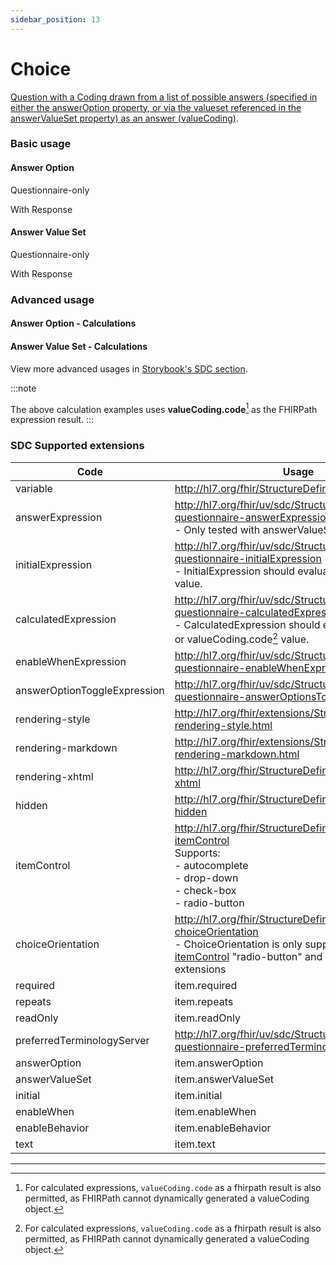 ```yaml
---
sidebar_position: 13
---
```



# Choice

[Question with a Coding drawn from a list of possible answers (specified in either the answerOption property, or via the valueset referenced in the answerValueSet property) as an answer (valueCoding)](https://hl7.org/fhir/r4/codesystem-item-type.html#item-type-choice).

### Basic usage

#### Answer Option

Questionnaire-only

<IframeContainer storyId="itemtype-choice--choice-answer-option-basic" initialHeight={280} />

With Response

<IframeContainer
  storyId="itemtype-choice--choice-answer-option-basic-response"
  initialHeight={280}
/>


#### Answer Value Set

Questionnaire-only

<IframeContainer storyId="itemtype-choice--choice-answer-value-set-basic" initialHeight={280} />

With Response

<IframeContainer
  storyId="itemtype-choice--choice-answer-value-set-basic-response"
  initialHeight={280}
/>

### Advanced usage

#### Answer Option - Calculations

<IframeContainer storyId="sdc-10-1-3-behavior-calculations-item-type-calculations--choice-answer-option-calculation" initialHeight={220} />

#### Answer Value Set - Calculations

<IframeContainer
  storyId="sdc-10-1-3-behavior-calculations-item-type-calculations--choice-answer-value-set-calculation"
  initialHeight={432}
/>

View more advanced usages in [Storybook's SDC section](https://smartforms.csiro.au/storybook/?path=/docs/sdc-overview--docs).


:::note

The above calculation examples uses **valueCoding.code**[^1] as the FHIRPath expression result.
:::

### SDC Supported extensions

| Code                         | Usage                                                                                                                                                                                                                                                    |
|------------------------------|----------------------------------------------------------------------------------------------------------------------------------------------------------------------------------------------------------------------------------------------------------|
| variable                     | http://hl7.org/fhir/StructureDefinition/variable                                                                                                                                                                                                         |
| answerExpression             | http://hl7.org/fhir/uv/sdc/StructureDefinition/sdc-questionnaire-answerExpression<br/>- Only tested with answerValueSet.                                                                                                                                 |
| initialExpression            | http://hl7.org/fhir/uv/sdc/StructureDefinition/sdc-questionnaire-initialExpression<br/>- InitialExpression should evaluate to a coding value.                                                                                                            |
| calculatedExpression         | http://hl7.org/fhir/uv/sdc/StructureDefinition/sdc-questionnaire-calculatedExpression<br/>- CalculatedExpression should evaluate to a coding or valueCoding.code[^1] value.                                                                              |
| enableWhenExpression         | http://hl7.org/fhir/uv/sdc/StructureDefinition/sdc-questionnaire-enableWhenExpression                                                                                                                                                                    |
| answerOptionToggleExpression | http://hl7.org/fhir/uv/sdc/StructureDefinition/sdc-questionnaire-answerOptionsToggleExpression                                                                                                                                                           |
| rendering-style              | http://hl7.org/fhir/extensions/StructureDefinition-rendering-style.html                                                                                                                                                                                  |
| rendering-markdown           | http://hl7.org/fhir/extensions/StructureDefinition-rendering-markdown.html                                                                                                                                                                               |
| rendering-xhtml              | http://hl7.org/fhir/StructureDefinition/rendering-xhtml                                                                                                                                                                                                  |
| hidden                       | http://hl7.org/fhir/StructureDefinition/questionnaire-hidden                                                                                                                                                                                             |
| itemControl                  | http://hl7.org/fhir/StructureDefinition/questionnaire-itemControl<br/>Supports:<br/>- autocomplete<br/>- drop-down<br/>- check-box<br/>- radio-button                                                                                                    |
| choiceOrientation            | http://hl7.org/fhir/StructureDefinition/questionnaire-choiceOrientation<br/>- ChoiceOrientation is only supported on [itemControl](https://hl7.org/fhir/extensions/CodeSystem-questionnaire-item-control.html) "radio-button" and "check-box" extensions |
| required                     | item.required                                                                                                                                                                                                                                            |
| repeats                      | item.repeats                                                                                                                                                                                                                                             |
| readOnly                     | item.readOnly                                                                                                                                                                                                                                            |
| preferredTerminologyServer   | http://hl7.org/fhir/uv/sdc/StructureDefinition/sdc-questionnaire-preferredTerminologyServer                                                                                                                                                              |
| answerOption                 | item.answerOption                                                                                                                                                                                                                                        |
| answerValueSet               | item.answerValueSet                                                                                                                                                                                                                                      |
| initial                      | item.initial                                                                                                                                                                                                                                             |
| enableWhen                   | item.enableWhen                                                                                                                                                                                                                                          |
| enableBehavior               | item.enableBehavior                                                                                                                                                                                                                                      |
| text                         | item.text                                                                                                                                                                                                                                                |

---

[^1]: For calculated expressions, `valueCoding.code` as a fhirpath result is also permitted, as FHIRPath cannot dynamically generated a valueCoding object.
